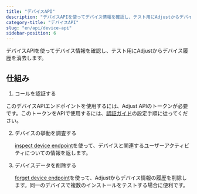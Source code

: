 ```yaml
---
title: "デバイスAPI"
description: "デバイスAPIを使ってデバイス情報を確認し、テスト用にAdjustからデバイス履歴を消去します。"
category-title: "デバイスAPI"
slug: "en/api/device-api"
sidebar-position: 6
---
```

デバイスAPIを使ってデバイス情報を確認し、テスト用にAdjustからデバイス履歴を消去します。

仕組み
---

1. コールを認証する

このデバイスAPIエンドポイントを使用するには、Adjust APIのトークンが必要です。このトークンをAPIで使用するには、[認証ガイド](/en/api/device-api/authentication)の設定手順に従ってください。

2. デバイスの挙動を調査する

   [inspect device endpoint](/en/api/device-api/inspect)を使って、デバイスと関連するユーザーアクティビティについての情報を返します。
3. デバイスデータを削除する

   [forget device endpoint](/en/api/device-api/forget)を使って、Adjustからデバイス情報の履歴を削除します。同一のデバイスで複数のインストールをテストする場合に便利です。

